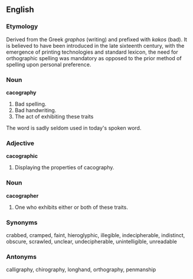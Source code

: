 {{rfc}}

==English==
===Etymology===
Derived from the Greek ''graphos'' (writing) and prefixed with ''kakos'' (bad). It is believed to have been introduced in the late sixteenth century, with the emergence of printing technologies and standard lexicon, the need for orthographic spelling was mandatory as opposed to the prior method of spelling upon personal preference.

===Noun===
'''cacography'''
#Bad spelling.
#Bad handwriting.
#The act of exhibiting these traits
The word is sadly seldom used in today's spoken word.

===Adjective===
'''cacographic'''
#Displaying the properties of cacography.

===Noun===
'''cacographer'''
#One who exhibits either or both of these traits.

===Synonyms===
crabbed, cramped, faint, hieroglyphic, illegible, indecipherable, indistinct, obscure, scrawled, unclear, undecipherable, unintelligible, unreadable

===Antonyms===
calligraphy, chirography, longhand, orthography, penmanship